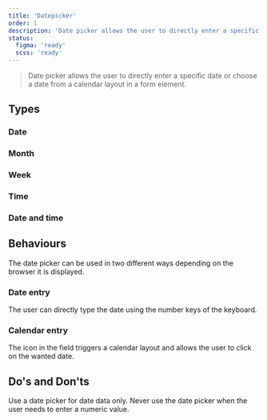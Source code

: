 ```yaml
---
title: 'Datepicker'
order: 1
description: 'Date picker allows the user to directly enter a specific date or choose a date from a calendar layout in a form element.'
status:
  figma: 'ready'
  scss: 'ready'
---
```


> Date picker allows the user to directly enter a specific date or choose a date from a calendar layout in a form element.

## Types

### Date

<Preview path="default" nude />

### Month

<Preview path="month" nude />

### Week

<Preview path="week" nude />

### Time

<Preview path="time" nude />

### Date and time

<Preview path="datetime-local" nude />

## Behaviours

The date picker can be used in two different ways depending on the browser it is displayed.

### Date entry

The user can directly type the date using the number keys of the keyboard.

### Calendar entry

The icon in the field triggers a calendar layout and allows the user to click on the wanted date.

## Do's and Don'ts

<HintItem>Use a date picker for date data only.</HintItem>
<HintItem dont>
  Never use the date picker when the user needs to enter a numeric value.
</HintItem>
